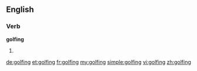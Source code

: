 ==English==
===Verb===
'''golfing'''
# {{present participle of|[[golf]]}}

[[de:golfing]]
[[et:golfing]]
[[fr:golfing]]
[[my:golfing]]
[[simple:golfing]]
[[vi:golfing]]
[[zh:golfing]]